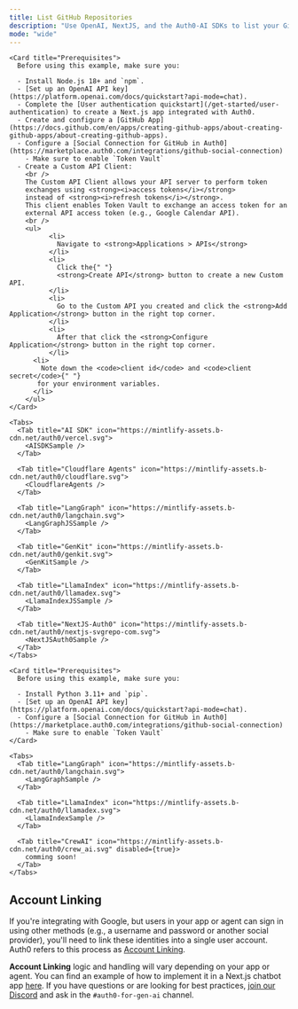 ```yaml
---
title: List GitHub Repositories
description: "Use OpenAI, NextJS, and the Auth0-AI SDKs to list your GitHub repositores"
mode: "wide"
---
```



<Tabs>
   <Tab title="Javascript" icon="js">

    <Card title="Prerequisites">
      Before using this example, make sure you:

      - Install Node.js 18+ and `npm`.
      - [Set up an OpenAI API key](https://platform.openai.com/docs/quickstart?api-mode=chat).
      - Complete the [User authentication quickstart](/get-started/user-authentication) to create a Next.js app integrated with Auth0.
      - Create and configure a [GitHub App](https://docs.github.com/en/apps/creating-github-apps/about-creating-github-apps/about-creating-github-apps).
      - Configure a [Social Connection for GitHub in Auth0](https://marketplace.auth0.com/integrations/github-social-connection)
        - Make sure to enable `Token Vault`
      - Create a Custom API Client:
        <br />
        The Custom API Client allows your API server to perform token
        exchanges using <strong><i>access tokens</i></strong>
        instead of <strong><i>refresh tokens</i></strong>.
        This client enables Token Vault to exchange an access token for an
        external API access token (e.g., Google Calendar API).
        <br />
        <ul>
              <li>
                Navigate to <strong>Applications > APIs</strong>
              </li>
              <li>
                Click the{" "}
                <strong>Create API</strong> button to create a new Custom API.
              </li>
              <li>
                Go to the Custom API you created and click the <strong>Add Application</strong> button in the right top corner.
              </li>
              <li>
                After that click the <strong>Configure Application</strong> button in the right top corner.
              </li>
          <li>
            Note down the <code>client id</code> and <code>client secret</code>{" "}
           for your environment variables.
          </li>
        </ul>
    </Card>

    <Tabs>
      <Tab title="AI SDK" icon="https://mintlify-assets.b-cdn.net/auth0/vercel.svg">
        <AISDKSample />
      </Tab>

      <Tab title="Cloudflare Agents" icon="https://mintlify-assets.b-cdn.net/auth0/cloudflare.svg">
        <CloudflareAgents />
      </Tab>

      <Tab title="LangGraph" icon="https://mintlify-assets.b-cdn.net/auth0/langchain.svg">
        <LangGraphJSSample />
      </Tab>

      <Tab title="GenKit" icon="https://mintlify-assets.b-cdn.net/auth0/genkit.svg">
        <GenKitSample />
      </Tab>

      <Tab title="LlamaIndex" icon="https://mintlify-assets.b-cdn.net/auth0/llamadex.svg">
        <LlamaIndexJSSample />
      </Tab>

      <Tab title="NextJS-Auth0" icon="https://mintlify-assets.b-cdn.net/auth0/nextjs-svgrepo-com.svg">
        <NextJSAuth0Sample />
      </Tab>
    </Tabs>

  </Tab>

  <Tab title="Python" icon="python">

    <Card title="Prerequisites">
      Before using this example, make sure you:

      - Install Python 3.11+ and `pip`.
      - [Set up an OpenAI API key](https://platform.openai.com/docs/quickstart?api-mode=chat).
      - Configure a [Social Connection for GitHub in Auth0](https://marketplace.auth0.com/integrations/github-social-connection)
        - Make sure to enable `Token Vault`
    </Card>

    <Tabs>
      <Tab title="LangGraph" icon="https://mintlify-assets.b-cdn.net/auth0/langchain.svg">
        <LangGraphSample />
      </Tab>

      <Tab title="LlamaIndex" icon="https://mintlify-assets.b-cdn.net/auth0/llamadex.svg">
        <LlamaIndexSample />
      </Tab>

      <Tab title="CrewAI" icon="https://mintlify-assets.b-cdn.net/auth0/crew_ai.svg" disabled={true}>
        comming soon!
      </Tab>
    </Tabs>

  </Tab>
</Tabs>

## Account Linking

If you're integrating with Google, but users in your app or agent can sign in using other methods (e.g., a username and password or another social provider), you'll need to link these identities into a single user account. Auth0 refers to this process as [Account Linking](https://auth0.com/docs/manage-users/user-accounts/user-account-linking).

**Account Linking** logic and handling will vary depending on your app or agent. You can find an example of how to implement it in a Next.js chatbot app [here](https://github.com/auth0-lab/market0/blob/main/app/api/auth/%5Bauth0%5D/route.ts#L43). If you have questions or are looking for best practices, [join our Discord](http://discord.gg/XbQpZSF2Ys) and ask in the `#auth0-for-gen-ai` channel.
